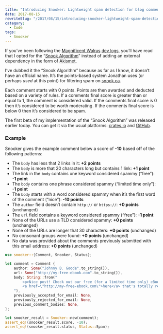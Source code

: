```yaml
---
title: "Introducing Snooker: Lightweight spam detection for blog comments"
date: 2017-08-15
rewriteSlug: "/2017/08/15/introducing-snooker-lightweight-spam-detection-for-blog-comments"
category:
  - Code
tags:
  - Snooker
---
```


If you’ve been following the [Magnificent Walrus](https://elliotekj.com/2017/08/12/initial-thoughts-on-baked-commenting/) [dev logs](https://elliotekj.com/2017/08/13/baked-commenting-dev-log-n1/), you’ll have read that I opted for the “[Snook Algorithm](https://snook.ca/archives/other/effective_blog_comment_spam_blocker)” instead of adding an external dependency in the form of [Akismet](https://akismet.com).

I’ve dubbed it the “Snook Algorithm” because as far as I know, it doesn’t have an official name. It’s the points-based system Jonathan uses (or perhaps _used_ at this point) for filtering spam on [snook.ca](https://snook.ca/).

Each comment starts with 0 points. Points are then awarded and deducted based on a variety of rules. If a comments final score is greater than or equal to 1, the comment is considered valid. If the comments final score is 0 then it’s considered to be worth moderating. If the comments final score is below 0 then it’s considered to be spam.

The first beta of my implementation of the “Snook Algorithm” was released earlier today. You can get it via the usual platforms: [crates.io](https://crates.io/crates/snooker) and [GitHub](https://github.com/elliotekj/snooker).

### Example

Snooker gives the example comment below a score of **-10** based off of the following patterns:

- The `body` has less that 2 links in it: **+2 points**
- The `body` is more that 20 characters long but contains 1 link: **+1 point**
- The link in the `body` contains one keyword considered spammy (“free”): **-1 point**
- The `body` contains one phrase considered spammy (“limited time only”): **-1 point**
- The `body` starts with a word considered spammy when it’s the first word of the comment (“nice”): **-10 points**
- The `author` field doesn’t contain `http://` or `https://`: **+0 points** (unchanged)
- The `url` field contains a keyword considered spammy (“free”): **-1 point**
- None of the URLs use a TLD considered spammy: **+0 points** (unchanged)
- None of the URLs are longer that 30 characters: **+0 points** (unchanged)
- No consonant groups were found: **+0 points** (unchanged)
- No data was provided about the comments previously submitted with this email address: **+0 points** (unchanged)

```rust
use snooker::{Comment, Snooker, Status};

let comment = Comment {
    author: Some("Johnny B. Goode".to_string()),
    url: Some("http://my-free-ebook.com".to_string()),
    body: String::from("
        <p>Nice post! Check out our free (for a limited time only) eBook
        <a href=\"http://my-free-ebook.com\">here</a> that's totally relevant</p>
    "),
    previously_accepted_for_email: None,
    previously_rejected_for_email: None,
    previous_comment_bodies: None,
};

let snooker_result = Snooker::new(comment);
assert_eq!(snooker_result.score, -10);
assert_eq!(snooker_result.status, Status::Spam);
```
  